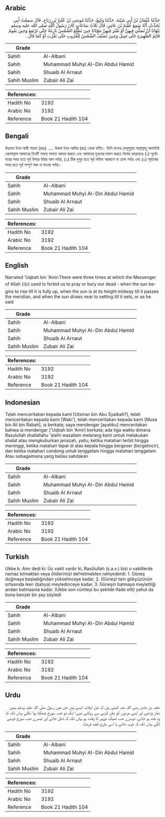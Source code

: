 ## Arabic


<div dir="rtl" lang="ar" style={{fontSize:'larger',backgroundColor:'#f8f9fa',padding:20}}>
حَدَّثَنَا عُثْمَانُ بْنُ أَبِي شَيْبَةَ، حَدَّثَنَا وَكِيعٌ، حَدَّثَنَا مُوسَى بْنُ عُلَىِّ بْنِ رَبَاحٍ، قَالَ سَمِعْتُ أَبِي يُحَدِّثُ، أَنَّهُ سَمِعَ عُقْبَةَ بْنَ عَامِرٍ، قَالَ ثَلاَثُ سَاعَاتٍ كَانَ رَسُولُ اللَّهِ صلى الله عليه وسلم يَنْهَانَا أَنْ نُصَلِّيَ فِيهِنَّ أَوْ نَقْبُرَ فِيهِنَّ مَوْتَانَا حِينَ تَطْلُعُ الشَّمْسُ بَازِغَةً حَتَّى تَرْتَفِعَ وَحِينَ يَقُومُ قَائِمُ الظَّهِيرَةِ حَتَّى تَمِيلَ وَحِينَ تَضَيَّفُ الشَّمْسُ لِلْغُرُوبِ حَتَّى تَغْرُبَ أَوْ كَمَا قَالَ ‏.‏
</div>
<div style={{backgroundColor:'#f8f9fa',padding:20, marginBottom: 10}}><table> <thead> <tr> <th>Grade</th> <th></th> </tr> </thead> <tbody> <tr><td>Sahih</td><td>Al-Albani</td></tr><tr><td>Sahih</td><td>Muhammad Muhyi Al-Din Abdul Hamid</td></tr><tr><td>Sahih</td><td>Shuaib Al Arnaut</td></tr><tr><td>Sahih Muslim</td><td>Zubair Ali Zai</td></tr></tbody></table><table> <thead> <tr> <th>References:</th> <th></th> </tr> </thead> <tbody><tr><td>Hadith No</td><td>3192</td></tr><tr><td>Arabic No</td><td>3192</td></tr><tr><td>Reference</td><td>Book 21 Hadith 104</td></tr></tbody></table></div>

## Bengali


<div dir="ltr" lang="bn" style={{fontSize:'larger',backgroundColor:'#f8f9fa',padding:20}}>
উছমান ইবন আবী শায়বা (রহঃ) ..... উকবা ইবন আমির (রাঃ) থেকে বর্ণিত। তিনি বলেনঃ রাসূলুল্লাহ সাল্লাল্লাহু আলাইহি ওয়াসাল্লাম আমাদের তিনটি সময়ে সালাত আদায় করতে এবং আমাদের মৃতদের দাফন করতে নিষেধ করেছেনঃ (১) সূর্যোদয়ের সময় হতে সূর্য উপরে উঠার আগ পর্যন্ত, (২) ঠিক দুপুর হতে সূর্য পশ্চিম আকাশে না হেলা পর্যন্ত এবং (৩) সূর্যাস্তের সময় হতে সূর্য সম্পূর্ণ অস্ত না যাওয়া পর্যন্ত।
</div>
<div style={{backgroundColor:'#f8f9fa',padding:20, marginBottom: 10}}><table> <thead> <tr> <th>Grade</th> <th></th> </tr> </thead> <tbody> <tr><td>Sahih</td><td>Al-Albani</td></tr><tr><td>Sahih</td><td>Muhammad Muhyi Al-Din Abdul Hamid</td></tr><tr><td>Sahih</td><td>Shuaib Al Arnaut</td></tr><tr><td>Sahih Muslim</td><td>Zubair Ali Zai</td></tr></tbody></table><table> <thead> <tr> <th>References:</th> <th></th> </tr> </thead> <tbody><tr><td>Hadith No</td><td>3192</td></tr><tr><td>Arabic No</td><td>3192</td></tr><tr><td>Reference</td><td>Book 21 Hadith 104</td></tr></tbody></table></div>

## English


<div dir="ltr" lang="en" style={{fontSize:'larger',backgroundColor:'#f8f9fa',padding:20}}>
Narrated 'Uqbah bin 'Amir:There were three times at which the Messenger of Allah (ﷺ) used to forbid us to pray or bury our dead - when the sun begins to rise till it is fully up, when the sun is at its height midway till it passes the meridian, and when the sun draws near to setting till it sets, or as he said
</div>
<div style={{backgroundColor:'#f8f9fa',padding:20, marginBottom: 10}}><table> <thead> <tr> <th>Grade</th> <th></th> </tr> </thead> <tbody> <tr><td>Sahih</td><td>Al-Albani</td></tr><tr><td>Sahih</td><td>Muhammad Muhyi Al-Din Abdul Hamid</td></tr><tr><td>Sahih</td><td>Shuaib Al Arnaut</td></tr><tr><td>Sahih Muslim</td><td>Zubair Ali Zai</td></tr></tbody></table><table> <thead> <tr> <th>References:</th> <th></th> </tr> </thead> <tbody><tr><td>Hadith No</td><td>3192</td></tr><tr><td>Arabic No</td><td>3192</td></tr><tr><td>Reference</td><td>Book 21 Hadith 104</td></tr></tbody></table></div>

## Indonesian


<div dir="ltr" lang="id" style={{fontSize:'larger',backgroundColor:'#f8f9fa',padding:20}}>
Telah menceritakan kepada kami [Utsman bin Abu Syaibah?], telah menceritakan kepada kami [Waki'], telah menceritakan kepada kami [Musa bin Ali bin Rabah], ia berkata; saya mendengar [ayahku] menceritakan bahwa ia mendengar ['Uqbah bin 'Amir] berkata; ada tiga waktu dimana Rasulullah shallallahu 'alaihi wasallam melarang kami untuk melakukan shalat atau mengkuburkan jenazah, yaitu; ketika matahari terbit hingga meninggi, ketika matahari tepat di atas kepala hingga bergeser (bergelincir), dan ketika matahari condong untuk tenggelam hingga matahari tenggelam. Atau sebagaimana yang beliau sabdakan
</div>
<div style={{backgroundColor:'#f8f9fa',padding:20, marginBottom: 10}}><table> <thead> <tr> <th>Grade</th> <th></th> </tr> </thead> <tbody> <tr><td>Sahih</td><td>Al-Albani</td></tr><tr><td>Sahih</td><td>Muhammad Muhyi Al-Din Abdul Hamid</td></tr><tr><td>Sahih</td><td>Shuaib Al Arnaut</td></tr><tr><td>Sahih Muslim</td><td>Zubair Ali Zai</td></tr></tbody></table><table> <thead> <tr> <th>References:</th> <th></th> </tr> </thead> <tbody><tr><td>Hadith No</td><td>3192</td></tr><tr><td>Arabic No</td><td>3192</td></tr><tr><td>Reference</td><td>Book 21 Hadith 104</td></tr></tbody></table></div>

## Turkish


<div dir="ltr" lang="tr" style={{fontSize:'larger',backgroundColor:'#f8f9fa',padding:20}}>
Ukbe b. Amr dedi ki: Üç vakit vardır ki, Rasûlullah (s.a.v.) bizi o vakitlerde namaz kılmaktan veya ölülerimizi defnetmekten nehyederdi: 1. Güneş doğmaya başladığından yükselinceye kadar, 2. (Güneş) tam gökyüzünün ortasında iken (batıya) meyledinceye kadar, 3. Güneşin batmaya meylettiği andan batmasına kadar. (Ukbe son cümleyi bu şekilde ifade etti) yahut da buna benzer bir şey söyledi
</div>
<div style={{backgroundColor:'#f8f9fa',padding:20, marginBottom: 10}}><table> <thead> <tr> <th>Grade</th> <th></th> </tr> </thead> <tbody> <tr><td>Sahih</td><td>Al-Albani</td></tr><tr><td>Sahih</td><td>Muhammad Muhyi Al-Din Abdul Hamid</td></tr><tr><td>Sahih</td><td>Shuaib Al Arnaut</td></tr><tr><td>Sahih Muslim</td><td>Zubair Ali Zai</td></tr></tbody></table><table> <thead> <tr> <th>References:</th> <th></th> </tr> </thead> <tbody><tr><td>Hadith No</td><td>3192</td></tr><tr><td>Arabic No</td><td>3192</td></tr><tr><td>Reference</td><td>Book 21 Hadith 104</td></tr></tbody></table></div>

## Urdu


<div dir="rtl" lang="ur" style={{fontSize:'larger',backgroundColor:'#f8f9fa',padding:20}}>
عقبہ بن عامر رضی اللہ عنہ کہتے ہیں کہ تین اوقات ایسے ہیں جن میں رسول صلی اللہ علیہ وسلم ہمیں نماز پڑھنے اور اپنے مردوں کو دفن کرنے سے روکتے تھے: ایک تو جب سورج چمکتا ہوا نکلے یہاں تک کہ وہ بلند ہو جائے، دوسرے جب ٹھیک دوپہر کا وقت ہو یہاں تک کہ ڈھل جائے اور تیسرے جب سورج ڈوبنے لگے یہاں تک کہ ڈوب جائے یا اسی طرح کچھ فرمایا۔
</div>
<div style={{backgroundColor:'#f8f9fa',padding:20, marginBottom: 10}}><table> <thead> <tr> <th>Grade</th> <th></th> </tr> </thead> <tbody> <tr><td>Sahih</td><td>Al-Albani</td></tr><tr><td>Sahih</td><td>Muhammad Muhyi Al-Din Abdul Hamid</td></tr><tr><td>Sahih</td><td>Shuaib Al Arnaut</td></tr><tr><td>Sahih Muslim</td><td>Zubair Ali Zai</td></tr></tbody></table><table> <thead> <tr> <th>References:</th> <th></th> </tr> </thead> <tbody><tr><td>Hadith No</td><td>3192</td></tr><tr><td>Arabic No</td><td>3192</td></tr><tr><td>Reference</td><td>Book 21 Hadith 104</td></tr></tbody></table></div>